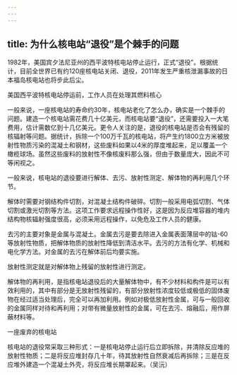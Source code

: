 ```yaml
---
---
---
```

title: 为什么核电站“退役”是个棘手的问题
---




1982年，美国宾夕法尼亚州的西平波特核电站停止运行，正式“退役”。根据统计，目前全世界已有约120座核电站关闭、退役，2011年发生严重核泄漏事故的日本福岛核电站也将步此后尘。

美国西平波特核电站停运前，工作人员在处理其燃料核心



一般来说，一座核电站的寿命约30年，核电站老化了怎么办，确实是一个棘手的问题。建造一个核电站需花费几十亿美元，而核电站要“退役”，还需要投入一大笔费用，估计需数亿到十几亿美元。更令人关注的是，退役的核电站是否会有残留的核辐射等问题。据统计，拆除一个100万千瓦的核电站，将产生约1800立方米被放射性物质污染的混凝土和钢材，这些废料如果以4米的厚度堆起来，足以覆盖一个橄榄球场。虽然这些废料的放射性不像核废料那么强，但由于数量庞大，因此不可等闲视之。

一般来说，核电站的退役要进行解体、去污、放射性测定、解体物的再利用几个环节。

解体时需要对钢结构件切割，对混凝土结构件破碎。切割一般采用电弧切割、气体切割或激光切割等方法。这项工作要求远程操作性好，这是因为反应堆容器的堆内结构物核辐射强度很高，必须采用远程操作，以免危及工作人员的健康。

去污的主要对象是金属与混凝土。金属去污是要去除进入金属表面薄层中的钴-60等放射性物质，把解体物质的放射性降低到清洁水平。去污的方法有化学、机械和电化学方法。对金属的去污在解体前后均要实施。

放射性测定就是对解体物上残留的放射性进行测定。

解体物的再利用，是指核电站退役后的大量解体物中，有不少材料和构件是可以有效利用的，其中有部分是无放射性残留的，有部分放射性浓度较低或极低的固体废物在经过适当处理后，完全可以再加利用。例如对极低放射性金属，可与一般回收的金属同样对待和再利用；对带有微量放射性的金属，可在去污、熔融后，用作屏蔽材料等。

一座废弃的核电站



核电站的退役常采取三种形式：一是核电站停止运行后立即拆除，并清除反应堆的放射性物质；二是将反应堆封存几十年，待其放射性自然衰减后再拆除；三是在反应堆外建造一个混凝土外壳，将反应堆长期罩起来。（吴沅）
